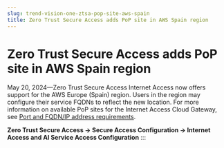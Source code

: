 ```yaml
---
slug: trend-vision-one-ztsa-pop-site-aws-spain
title: Zero Trust Secure Access adds PoP site in AWS Spain region
---
```

# Zero Trust Secure Access adds PoP site in AWS Spain region

May 20, 2024—Zero Trust Secure Access Internet Access now offers support for the AWS Europe (Spain) region. Users in the region may configure their service FQDNs to reflect the new location. For more information on available PoP sites for the Internet Access Cloud Gateway, see [Port and FQDN/IP address requirements](port-fqdn-ip-address-requirements.mdx).

**Zero Trust Secure Access → Secure Access Configuration → Internet Access and AI Service Access Configuration**
:::
